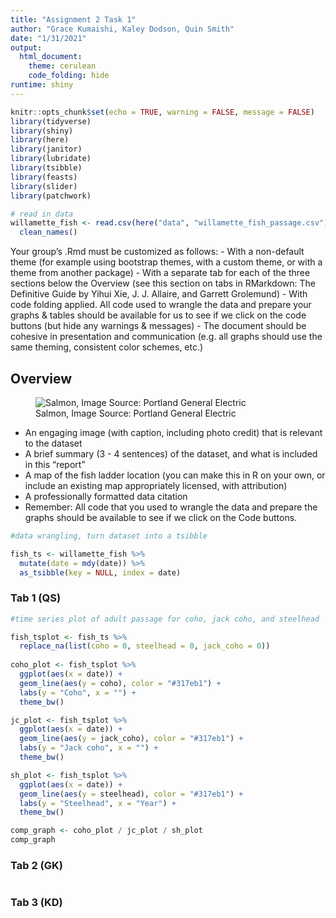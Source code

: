```yaml
---
title: "Assignment 2 Task 1"
author: "Grace Kumaishi, Kaley Dodson, Quin Smith"
date: "1/31/2021"
output: 
  html_document:
    theme: cerulean
    code_folding: hide
runtime: shiny
---
```


```r
knitr::opts_chunk$set(echo = TRUE, warning = FALSE, message = FALSE)
library(tidyverse)
library(shiny)
library(here)
library(janitor)
library(lubridate)
library(tsibble)
library(feasts)
library(slider)
library(patchwork)

# read in data
willamette_fish <- read.csv(here("data", "willamette_fish_passage.csv")) %>% 
  clean_names()
```

Your group's .Rmd must be customized as follows:
- With a non-default theme (for example using bootstrap themes, with a custom theme, or with a theme from another package)
- With a separate tab for each of the three sections below the Overview (see this section on tabs in RMarkdown: The Definitive Guide by Yihui Xie, J. J. Allaire, and Garrett Grolemund)
- With code folding applied. All code used to wrangle the data and prepare your graphs & tables should be available for us to see if we click on the code buttons (but hide any warnings & messages)
- The document should be cohesive in presentation and communication (e.g. all graphs should use the same theming, consistent color schemes, etc.)

## Overview {.tabset}

![Salmon, Image Source: Portland General Electric](http://www.cbr.washington.edu/img/hydro/willamette_falls.jpg)

- An engaging image (with caption, including photo credit) that is relevant to the dataset
- A brief summary (3 - 4 sentences) of the dataset, and what is included in this “report”
- A map of the fish ladder location (you can make this in R on your own, or include an existing map appropriately licensed, with attribution)
- A professionally formatted data citation
- Remember: All code that you used to wrangle the data and prepare the graphs should be available to see if we click on the Code buttons. 

```r
#data wrangling, turn dataset into a tsibble

fish_ts <- willamette_fish %>% 
  mutate(date = mdy(date)) %>% 
  as_tsibble(key = NULL, index = date)

```


### Tab 1 (QS)

```r
#time series plot of adult passage for coho, jack coho, and steelhead

fish_tsplot <- fish_ts %>%
  replace_na(list(coho = 0, steelhead = 0, jack_coho = 0))
  
coho_plot <- fish_tsplot %>% 
  ggplot(aes(x = date)) +
  geom_line(aes(y = coho), color = "#317eb1") +
  labs(y = "Coho", x = "") +
  theme_bw()

jc_plot <- fish_tsplot %>% 
  ggplot(aes(x = date)) +
  geom_line(aes(y = jack_coho), color = "#317eb1") +
  labs(y = "Jack coho", x = "") +
  theme_bw()

sh_plot <- fish_tsplot %>% 
  ggplot(aes(x = date)) +
  geom_line(aes(y = steelhead), color = "#317eb1") +
  labs(y = "Steelhead", x = "Year") +
  theme_bw()

comp_graph <- coho_plot / jc_plot / sh_plot
comp_graph

```

### Tab 2 (GK)

```r

```

### Tab 3 (KD)

```r

```

